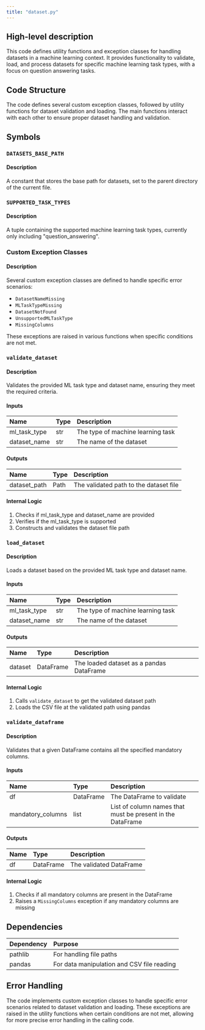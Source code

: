 ```yaml
---
title: "dataset.py"
---
```


## High-level description
This code defines utility functions and exception classes for handling datasets in a machine learning context. It provides functionality to validate, load, and process datasets for specific machine learning task types, with a focus on question answering tasks.

## Code Structure
The code defines several custom exception classes, followed by utility functions for dataset validation and loading. The main functions interact with each other to ensure proper dataset handling and validation.

## Symbols

### `DATASETS_BASE_PATH`
#### Description
A constant that stores the base path for datasets, set to the parent directory of the current file.

### `SUPPORTED_TASK_TYPES`
#### Description
A tuple containing the supported machine learning task types, currently only including "question_answering".

### Custom Exception Classes
#### Description
Several custom exception classes are defined to handle specific error scenarios:
- `DatasetNameMissing`
- `MLTaskTypeMissing`
- `DatasetNotFound`
- `UnsupportedMLTaskType`
- `MissingColumns`

These exceptions are raised in various functions when specific conditions are not met.

### `validate_dataset`
#### Description
Validates the provided ML task type and dataset name, ensuring they meet the required criteria.

#### Inputs
| Name | Type | Description |
|:-----|:-----|:------------|
| ml_task_type | str | The type of machine learning task |
| dataset_name | str | The name of the dataset |

#### Outputs
| Name | Type | Description |
|:-----|:-----|:------------|
| dataset_path | Path | The validated path to the dataset file |

#### Internal Logic
1. Checks if ml_task_type and dataset_name are provided
2. Verifies if the ml_task_type is supported
3. Constructs and validates the dataset file path

### `load_dataset`
#### Description
Loads a dataset based on the provided ML task type and dataset name.

#### Inputs
| Name | Type | Description |
|:-----|:-----|:------------|
| ml_task_type | str | The type of machine learning task |
| dataset_name | str | The name of the dataset |

#### Outputs
| Name | Type | Description |
|:-----|:-----|:------------|
| dataset | DataFrame | The loaded dataset as a pandas DataFrame |

#### Internal Logic
1. Calls `validate_dataset` to get the validated dataset path
2. Loads the CSV file at the validated path using pandas

### `validate_dataframe`
#### Description
Validates that a given DataFrame contains all the specified mandatory columns.

#### Inputs
| Name | Type | Description |
|:-----|:-----|:------------|
| df | DataFrame | The DataFrame to validate |
| mandatory_columns | list | List of column names that must be present in the DataFrame |

#### Outputs
| Name | Type | Description |
|:-----|:-----|:------------|
| df | DataFrame | The validated DataFrame |

#### Internal Logic
1. Checks if all mandatory columns are present in the DataFrame
2. Raises a `MissingColumns` exception if any mandatory columns are missing

## Dependencies
| Dependency | Purpose |
|:-----------|:--------|
| pathlib | For handling file paths |
| pandas | For data manipulation and CSV file reading |

## Error Handling
The code implements custom exception classes to handle specific error scenarios related to dataset validation and loading. These exceptions are raised in the utility functions when certain conditions are not met, allowing for more precise error handling in the calling code.